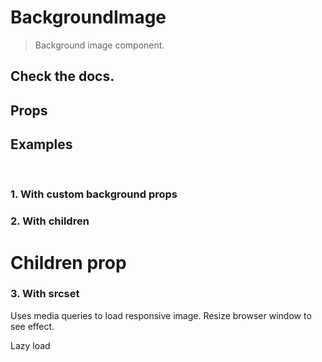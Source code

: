 
<Meta title="Background image" component={BackgroundImage} />

# BackgroundImage

<blockquote>Background image component.</blockquote>

<Preview>
  <Story name="Usage">
    <div>
      <h2>Check the docs.</h2>
      <BackgroundImage
        src="https://via.placeholder.com/1024x600.jpg?text=react-image"
        height={250}
        maxWidth={500}
      />
    </div>
  </Story>
</Preview>

## Props

<Props of={BackgroundImage} />

## Examples

<br />

### 1. With custom background props

<Preview>
  <BackgroundImage
    src="https://via.placeholder.com/100x100.jpg?text=100x100"
    background={{
      size: 'auto',
      repeat: 'repeat',
    }}
    height={300}
  />
</Preview>

### 2. With children

<Preview>
  <BackgroundImage
    src="https://via.placeholder.com/800x600.jpg?text=800x600"
    height={300}
  >
    <h1>Children prop</h1>
  </BackgroundImage>
</Preview>

### 3. With srcset

Uses media queries to load responsive image. Resize browser window to see
effect.

<Preview>
  <BackgroundImage
    src="https://via.placeholder.com/1600x600.jpg?text=1600x600"
    height={450}
    srcset={[
      {
        src: 'https://via.placeholder.com/1024x400.jpg?text=1024x400',
        maxWidth: '1024px',
      },
      {
        src: 'https://via.placeholder.com/768x300.jpg?text=768x300',
        maxWidth: '768px',
      },
      {
        src: 'https://via.placeholder.com/480x200.jpg?text=480x200',
        maxWidth: '480px',
      },
    ]}
  />
</Preview>

Lazy load

<Preview>
  <BackgroundImage
    src="https://via.placeholder.com/1600x500.jpg?text=1600x500"
    height={300}
    lazy={true}
  />
</Preview>
